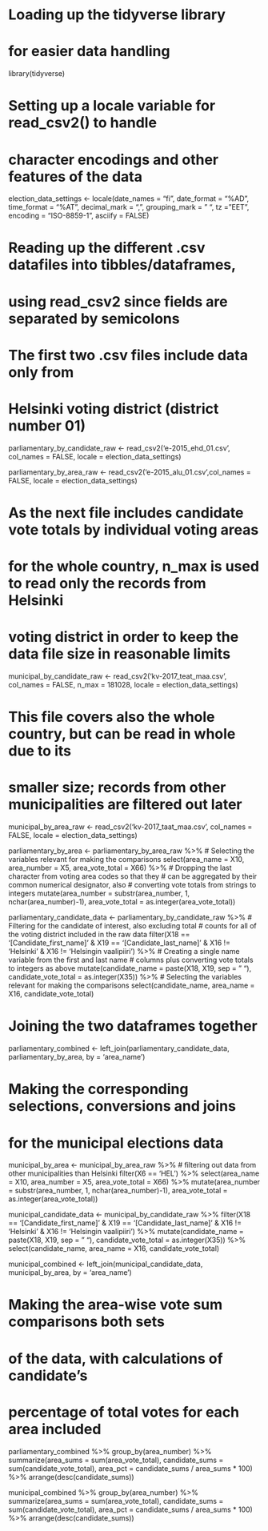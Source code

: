 # Loading up the tidyverse library
# for easier data handling
library(tidyverse)


# Setting up a locale variable for read_csv2() to handle
# character encodings and other features of the data
election_data_settings <- locale(date_names = "fi", date_format = "%AD",
                                 time_format = "%AT", decimal_mark = ",",
                                 grouping_mark = " ", tz = "EET", 
                                 encoding = "ISO-8859-1", asciify = FALSE)


# Reading up the different .csv datafiles into tibbles/dataframes,
# using read_csv2 since fields are separated by semicolons

# The first two .csv files include data only from
# Helsinki voting district (district number 01)
parliamentary_by_candidate_raw <- read_csv2('e-2015_ehd_01.csv', col_names = FALSE,
                                            locale = election_data_settings)
                                    
parliamentary_by_area_raw <- read_csv2('e-2015_alu_01.csv',col_names = FALSE,
                                       locale = election_data_settings)

# As the next file includes candidate vote totals by individual voting areas
# for the whole country, n_max is used to read only the records from Helsinki
# voting district in order to keep the data file size in reasonable limits
municipal_by_candidate_raw <- read_csv2('kv-2017_teat_maa.csv', col_names = FALSE,
                                    n_max = 181028, locale = election_data_settings)

# This file covers also the whole country, but can be read in whole due to its
# smaller size; records from other municipalities are filtered out later
municipal_by_area_raw <- read_csv2('kv-2017_taat_maa.csv', col_names = FALSE,
                               locale = election_data_settings)


parliamentary_by_area <- parliamentary_by_area_raw %>%
  # Selecting the variables relevant for making the comparisons
  select(area_name = X10, area_number = X5, area_vote_total = X66) %>%
  # Dropping the last character from voting area codes so that they
  # can be aggregated by their common numerical designator, also
  # converting vote totals from strings to integers
  mutate(area_number = substr(area_number, 1, nchar(area_number)-1),
         area_vote_total = as.integer(area_vote_total))

parliamentary_candidate_data <- parliamentary_by_candidate_raw %>%
  # Filtering for the candidate of interest, also excluding total
  # counts for all of the voting district included in the raw data
  filter(X18 == '[Candidate_first_name]' & X19 == '[Candidate_last_name]' &
         X16 != 'Helsinki' & X16 != 'Helsingin vaalipiiri') %>%
  # Creating a single name variable from the first and last name
  # columns plus converting vote totals to integers as above
  mutate(candidate_name = paste(X18, X19, sep = " "),
         candidate_vote_total = as.integer(X35)) %>%
  # Selecting the variables relevant for making the comparisons
  select(candidate_name, area_name = X16, candidate_vote_total)

# Joining the two dataframes together
parliamentary_combined <- left_join(parliamentary_candidate_data, 
                                    parliamentary_by_area,
                                    by = 'area_name')


# Making the corresponding selections, conversions and joins
# for the municipal elections data
municipal_by_area <- municipal_by_area_raw %>%
  # filtering out data from other municipalities than Helsinki
  filter(X6 == 'HEL') %>% 
  select(area_name = X10, area_number = X5, area_vote_total = X66) %>%
  mutate(area_number = substr(area_number, 1, nchar(area_number)-1),
         area_vote_total = as.integer(area_vote_total))

municipal_candidate_data <- municipal_by_candidate_raw %>%
  filter(X18 == '[Candidate_first_name]' & X19 == '[Candidate_last_name]' &
         X16 != 'Helsinki' & X16 != 'Helsingin vaalipiiri') %>%
  mutate(candidate_name = paste(X18, X19, sep = " "),
         candidate_vote_total = as.integer(X35)) %>%
  select(candidate_name, area_name = X16, candidate_vote_total)

municipal_combined <- left_join(municipal_candidate_data,
                                municipal_by_area,
                                by = 'area_name')


# Making the area-wise vote sum comparisons both sets
# of the data, with calculations of candidate's
# percentage of total votes for each area included

parliamentary_combined %>%
  group_by(area_number) %>%
  summarize(area_sums = sum(area_vote_total), candidate_sums = sum(candidate_vote_total),
            area_pct = candidate_sums / area_sums * 100) %>%
  arrange(desc(candidate_sums))

municipal_combined %>%
  group_by(area_number) %>%
  summarize(area_sums = sum(area_vote_total), candidate_sums = sum(candidate_vote_total),
            area_pct = candidate_sums / area_sums * 100) %>%
  arrange(desc(candidate_sums))
